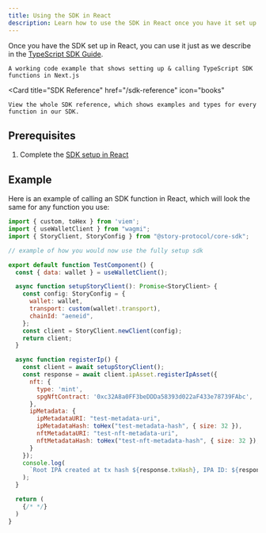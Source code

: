 ```yaml
---
title: Using the SDK in React
description: Learn how to use the SDK in React once you have it set up.
---
```


Once you have the SDK set up in React, you can use it just as we describe in the [TypeScript SDK Guide](/developers/typescript-sdk/overview).

<CardGroup cols={2}>
  <Card
    title="Working Code Example"
    href="https://github.com/jacob-tucker/story-developer-sandbox"
    icon="thumbs-up"
    
    
  >
    A working code example that shows setting up & calling TypeScript SDK functions in Next.js
  </Card>

  <Card
    title="SDK Reference"
    href="/sdk-reference"
    icon="books"
    
    
  >
    View the whole SDK reference, which shows examples and types for every function in our SDK.
  </Card>
</CardGroup>

## Prerequisites

1. Complete the [SDK setup in React](/developers/react-guide/setup/overview)

## Example

Here is an example of calling an SDK function in React, which will look the same for any function you use:

```jsx TestComponent.tsx
import { custom, toHex } from 'viem';
import { useWalletClient } from "wagmi";
import { StoryClient, StoryConfig } from "@story-protocol/core-sdk";

// example of how you would now use the fully setup sdk

export default function TestComponent() {
  const { data: wallet } = useWalletClient();

  async function setupStoryClient(): Promise<StoryClient> {
    const config: StoryConfig = {
      wallet: wallet,
      transport: custom(wallet!.transport),
      chainId: "aeneid",
    };
    const client = StoryClient.newClient(config);
    return client;
  }

  async function registerIp() {
    const client = await setupStoryClient();
    const response = await client.ipAsset.registerIpAsset({
      nft: {
        type: 'mint',
        spgNftContract: '0xc32A8a0FF3beDDDa58393d022aF433e78739FAbc',
      },
      ipMetadata: {
        ipMetadataURI: "test-metadata-uri",
        ipMetadataHash: toHex("test-metadata-hash", { size: 32 }),
        nftMetadataURI: "test-nft-metadata-uri",
        nftMetadataHash: toHex("test-nft-metadata-hash", { size: 32 }),
      }
    });
    console.log(
      `Root IPA created at tx hash ${response.txHash}, IPA ID: ${response.ipId}`
    );
  }

  return (
    {/* */}
  )
}
```
